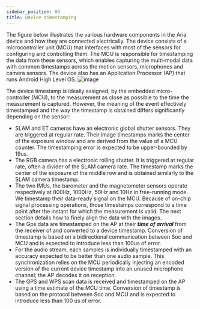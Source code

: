 ```yaml
---
sidebar_position: 80
title: Device timestamping
---
```


The figure below illustrates the various hardware components in the Aria device and how they are connected electrically. The device consists of a microcontroller unit (MCU) that interfaces with most of the sensors for configuring and controlling them. The MCU is responsible for timestamping the data from these sensors, which enables capturing the multi-modal data with common timestamps across the motion sensors, microphones and camera sensors. The device also has an Application Processor (AP) that runs Android High Level OS.
![image](/img/tech_insights/HW_timestamping.png)

The device timestamp is ideally assigned, by the embedded micro-controller (MCU), to the measurement as close as possible to the time the measurement is captured. However, the meaning of the event effectively timestamped and the way the timestamp is obtained differs significantly depending on the sensor:
* SLAM and ET cameras have an electronic global shutter sensors. They are triggered at regular rate. Their image timestamps marks the center of the exposure window and are derived from the value of a MCU counter. The timestamping error is expected to be upper-bounded by 19us.
* The RGB camera has a electronic rolling shutter. It is triggered at regular rate, often a divider of the SLAM camera rate. The timestamp marks the center of the exposure of the middle row and is obtained similarly to the SLAM camera timestamp.
* The two IMUs, the barometer and the magnetometer sensors operate respectively at 800Hz, 1000Hz, 50Hz and 10Hz in free-running mode. We timestamp their data-ready signal on the MCU. Because of on-chip signal processing operations, those timestamps correspond to a time point after the instant for which the measurement is valid. The next section details how to finely align the data with the images.
* The Gps data are timestamped on the AP at their ***time of arrival*** from the receiver  of and converted to a device timestamp. Conversion of timestamp is based on a bidirectional communication between Soc and MCU and is expected to introduce less than 100us of error.
* For the audio stream, each samples is individually timestamped with an accuracy expected to be better than one audio sample. This synchronization relies on the MCU periodically injecting an encoded version of the current device timestamp into an unused microphone channel; the AP decodes it on reception.
* The GPS and WPS scan data is received and timestamped on the AP using a time estimate of the MCU time. Conversion of timestamp is based on the protocol between Soc and MCU and is expected to introduce less than 100 us of error.
